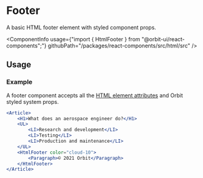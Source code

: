 
<Meta
    title="Html elements/Footer"
    id="html-footer"
/>

# Footer

<Tagline>A basic HTML footer element with styled component props.</Tagline>

<ComponentInfo
    usage={"import { HtmlFooter } from \"@orbit-ui/react-components\";"}
    githubPath="/packages/react-components/src/html/src"
/>

## Usage

### Example

A footer component accepts all the [HTML element attributes](https://developer.mozilla.org/en-US/docs/Web/HTML/Element/footer) and Orbit styled system props.

```jsx
<Article>
    <H1>What does an aerospace engineer do?</H1>
    <UL>
        <LI>Research and development</LI>
        <LI>Testing</LI>
        <LI>Production and maintenance</LI>
    </UL>
    <HtmlFooter color="cloud-10">
        <Paragraph>© 2021 Orbit</Paragraph>
    </HtmlFooter>
</Article>
```
